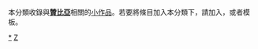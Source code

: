 {{Catnav|頁面分類|地理|国家|非洲国家|赞比亚}}
{{hiddencat}}
{{WPSS-cat}}
本分類收錄與'''[[贊比亞|贊比亞]]'''相關的[[Wikipedia:小作品|小作品]]。若要將條目加入本分類下，請加入'''{{tl|Zambia-stub}}'''，或者'''{{tl|贊比亞小作品}}'''模板。

[[Category:贊比亞|*]]
[[Category:非洲小作品|Z]]
